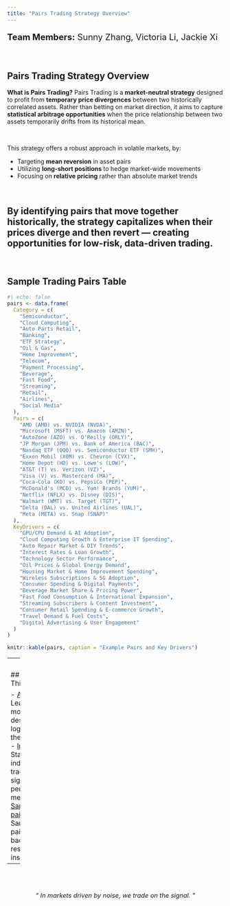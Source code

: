 ```yaml
---
title: "Pairs Trading Strategy Overview"
---
```

<p style="font-size: 20px;"><strong>Team Members:</strong> Sunny Zhang, Victoria Li, Jackie Xi</p>

<br>

## Pairs Trading Strategy Overview
**What is Pairs Trading?**
Pairs Trading is a **market-neutral strategy** designed to profit from **temporary price divergences** between two historically correlated assets. Rather than betting on market direction, it aims to capture **statistical arbitrage opportunities** when the price relationship between two assets temporarily drifts from its historical mean.

<br>

This strategy offers a robust approach in volatile markets, by:

- Targeting **mean reversion** in asset pairs
- Utilizing **long-short positions** to hedge market-wide movements
- Focusing on **relative pricing** rather than absolute market trends

<br>

By identifying pairs that move together historically, the strategy capitalizes when their prices diverge and then revert — creating opportunities for **low-risk, data-driven trading**.
---

<br>

## Sample Trading Pairs Table

```r
#| echo: false
pairs <- data.frame(
  Category = c(
    "Semiconductor",
    "Cloud Computing",
    "Auto Parts Retail",
    "Banking",
    "ETF Strategy",
    "Oil & Gas",
    "Home Improvement",
    "Telecom",
    "Payment Processing",
    "Beverage",
    "Fast Food",
    "Streaming",
    "Retail",
    "Airlines",
    "Social Media"
  ),
  Pairs = c(
    "AMD (AMD) vs. NVIDIA (NVDA)",
    "Microsoft (MSFT) vs. Amazon (AMZN)",
    "AutoZone (AZO) vs. O'Reilly (ORLY)",
    "JP Morgan (JPM) vs. Bank of America (BAC)",
    "Nasdaq ETF (QQQ) vs. Semiconductor ETF (SMH)",
    "Exxon Mobil (XOM) vs. Chevron (CVX)",
    "Home Depot (HD) vs. Lowe's (LOW)",
    "AT&T (T) vs. Verizon (VZ)",
    "Visa (V) vs. Mastercard (MA)",
    "Coca-Cola (KO) vs. PepsiCo (PEP)",
    "McDonald's (MCD) vs. Yum! Brands (YUM)",
    "Netflix (NFLX) vs. Disney (DIS)",
    "Walmart (WMT) vs. Target (TGT)",
    "Delta (DAL) vs. United Airlines (UAL)",
    "Meta (META) vs. Snap (SNAP)"
  ),
  KeyDrivers = c(
    "GPU/CPU Demand & AI Adoption",
    "Cloud Computing Growth & Enterprise IT Spending",
    "Auto Repair Market & DIY Trends",
    "Interest Rates & Loan Growth",
    "Technology Sector Performance",
    "Oil Prices & Global Energy Demand",
    "Housing Market & Home Improvement Spending",
    "Wireless Subscriptions & 5G Adoption",
    "Consumer Spending & Digital Payments",
    "Beverage Market Share & Pricing Power",
    "Fast Food Consumption & International Expansion",
    "Streaming Subscribers & Content Investment",
    "Consumer Retail Spending & E-commerce Growth",
    "Travel Demand & Fuel Costs",
    "Digital Advertising & User Engagement"
  )
)

knitr::kable(pairs, caption = "Example Pairs and Key Drivers")

```
---
<br>

## Explore This Project

- [About](about.qmd): Learn the motivation, design, and logic behind the strategy
- [Indicators](indicators.qmd): Statistical indicators, trading signals, and performance metrics
- [Sample pairs](sample_pairs.qmd): Sample pairs, backtesting results, and insights

---

<br><br>
<p style="text-align: center; font-style: italic; font-size: 1.05em;"> “ In markets driven by noise, we trade on the signal. ” </p>

<br><br>